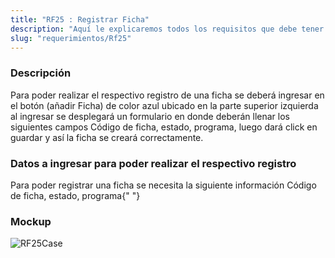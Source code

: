 ```yaml
---
title: "RF25 : Registrar Ficha"
description: "Aquí le explicaremos todos los requisitos que debe tener para poder usar nuestro software."
slug: "requerimientos/Rf25"
---
```



<h3>Descripción</h3>
Para poder realizar el respectivo registro de una ficha se deberá ingresar en el
botón (añadir Ficha) de color azul ubicado en la parte superior izquierda al ingresar
se desplegará un formulario en donde deberán llenar los siguientes campos Código
de ficha, estado, programa, luego dará click en guardar y así la ficha se creará
correctamente.

<h3>Datos a ingresar para poder realizar el respectivo registro</h3>
Para poder registrar una ficha se necesita la siguiente información Código de ficha,
estado, programa{" "}

<h3>Mockup</h3>
<Image src={RF25Case} alt="RF25Case" width={3148} height={2270} />
